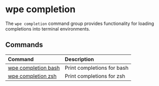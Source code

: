 # wpe completion

The `wpe completion` command group provides functionality for loading completions into terminal environments.

## Commands

| Command                                  | Description                |
| :--------------------------------------- | :------------------------- |
| [wpe completion bash](./completion/bash) | Print completions for bash |
| [wpe completion zsh](./completion/zsh)   | Print completions for zsh  |

